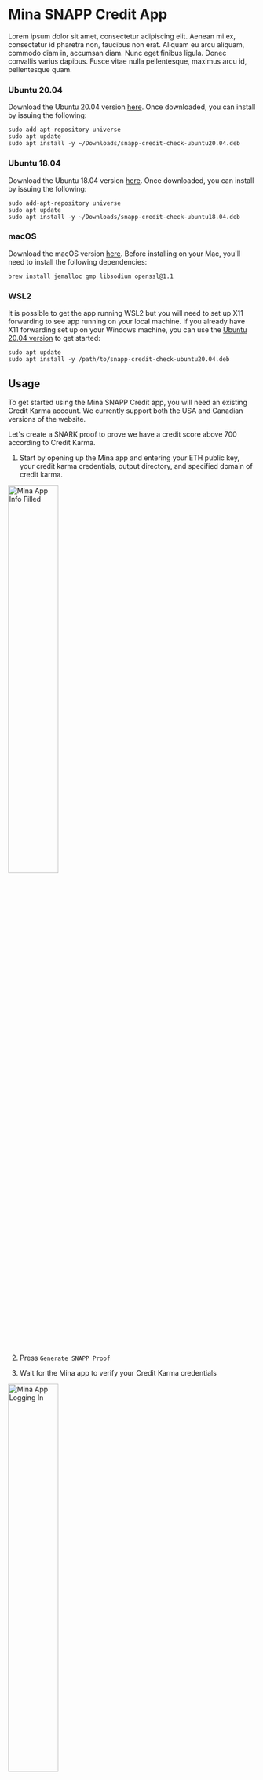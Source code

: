 
# Mina SNAPP Credit App

Lorem ipsum dolor sit amet, consectetur adipiscing elit. Aenean mi ex, consectetur id pharetra non, faucibus non erat. Aliquam eu arcu aliquam, commodo diam in, accumsan diam. Nunc eget finibus ligula. Donec convallis varius dapibus. Fusce vitae nulla pellentesque, maximus arcu id, pellentesque quam.

### Ubuntu 20.04

Download the Ubuntu 20.04 version [here](""). Once downloaded, you can install by issuing the following:

```
sudo add-apt-repository universe
sudo apt update
sudo apt install -y ~/Downloads/snapp-credit-check-ubuntu20.04.deb
```

### Ubuntu 18.04

Download the Ubuntu 18.04 version [here](""). Once downloaded, you can install by issuing the following:

```
sudo add-apt-repository universe
sudo apt update
sudo apt install -y ~/Downloads/snapp-credit-check-ubuntu18.04.deb
```

### macOS

Download the macOS version [here](""). Before installing on your Mac, you'll need to install the following dependencies:

```
brew install jemalloc gmp libsodium openssl@1.1
```

### WSL2

It is possible to get the app running WSL2 but you will need to set up X11 forwarding to see app running on your local machine. If you already have X11 forwarding set up on your Windows
machine, you can use the [Ubuntu 20.04 version]("") to get started:

```
sudo apt update
sudo apt install -y /path/to/snapp-credit-check-ubuntu20.04.deb
```

## Usage

To get started using the Mina SNAPP Credit app, you will need an existing Credit Karma account. We currently support both the USA and Canadian versions of the website.

Let's create a SNARK proof to prove we have a credit score above 700 according to Credit Karma.

1. Start by opening up the Mina app and entering your ETH public key, your credit karma credentials, output directory, and specified domain of credit karma.

<img
  alt="Mina App Info Filled"
  src="/static/img/mina_snapp/info_filled.png"
  width="45%"
/>

2. Press `Generate SNAPP Proof`

3. Wait for the Mina app to verify your Credit Karma credentials

<img
  alt="Mina App Logging In"
  src="/static/img/mina_snapp/logging_in.png"
  width="45%"
/>

4. Once your credentials pass, creating a SNAPP proof is started. This process can take a bit of time as computing a SNARK is a computationally intensive task. Creating a SNARK can take
   between 30 seconds to a couple of minutes depending on your hardware.

<img
  alt="Mina App SNAPP proof"
  src="/static/img/mina_snapp/snapp_proof.png"
  width="45%"
/>

If everything goes well, then it's a success! We have generated a SNARK proof that proves we have a Credit Karma account that has a credit score greater than 700. We can now submit this proof
to Teller to validate an unsecured loan request.

<img
  alt="Mina App SNAPP success"
  src="/static/img/mina_snapp/snapp_success.png"
  width="45%"
/>

## FAQ

- I'm getting `Login unsuccessful. Please check your credentials or restart the application and try again`, what does this mean?

Usually this means that the credit karma credentials were not correct and the application could not sign into credit karma. Check your credentials and try again.

If your credentials are correct and you are still getting this error message, it is likely that the Mina application is having trouble opening up an instance of Credit Karma. If this is the case, try closing the application and removing any running processes of the Mina app.

- Credit score is less than 700, cannot produce SNAPP proof to: /home/.../snapp-credit-score

This means that the users credit score was below the 700 threshold range and so a proof will not be generated.

- I'm getting `Failed to generate proof to: /.../snapp-credit-score`, what does this mean?

This error indicates that Mina app failed to generate a SNARK proof.
If this error occurs, please file an [issue](https://github.com/MinaProtocol/mina/issues) on our Github with a title including `SNAPP Credit App` and your operating system information.
